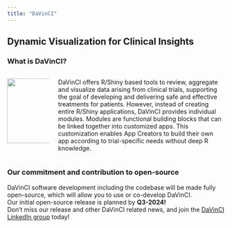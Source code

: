 ```yaml
---
title: "DaVinCI"
---
```


## Dynamic Visualization for Clinical Insights

### What is DaVinCI?
::: columns
::: {.column width="20%"}

![](quarto/images/davinci_hex.png){width="150"}
:::

::: {.column width="80%"}

DaVinCI offers R/Shiny based tools to review, aggregate and visualize data arising from clinical trials, supporting the goal of developing and delivering safe and effective treatments for patients. However, instead of creating entire R/Shiny applications, DaVinCI provides individual modules. Modules are functional building blocks that can be linked together into customized apps. This customization enables App Creators to build their own app according to trial-specific needs without deep R knowledge. 

:::
:::

### Our commitment and contribution to open-source
 
DaVinCI software development including the codebase  will be made fully open-source, which will allow you to use or co-develop DaVinCI.  
Our initial open-source release is planned by **Q3-2024!**  
Don't miss our release and other DaVinCI related news, and join the [DaVinCI LinkedIn group](https://www.linkedin.com/groups/13052407/){target="_blank"} today!



